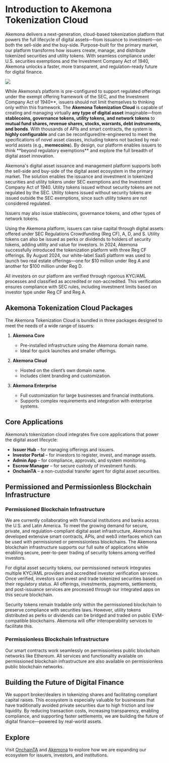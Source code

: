 # Introduction to Akemona Tokenization Cloud

Akemona delivers a next-generation, cloud-based tokenization platform that powers the full lifecycle of digital assets—from issuance to investment—on both the sell-side and the buy-side. Purpose-built for the primary market, our platform transforms how issuers create, manage, and distribute tokenized securities and utility tokens. With seamless compliance under U.S. securities exemptions and the Investment Company Act of 1940, Akemona unlocks a faster, more transparent, and regulation-ready future for digital finance.

<img
  src="/images/introduction-tokenization-cloud3.svg"
  className="w-2xs md:w-xs mx-auto py-8"
  width={200}
  height={200}
/>

While Akemona’s platform is pre-configured to support regulated offerings under the exempt offering framework of the SEC, and the Investment Company Act of 1940**, issuers should not limit themselves to thinking only within this framework. The **Akemona Tokenization Cloud** is capable of creating and managing virtually **any type of digital asset** imaginable—from **stablecoins, governance tokens, utility tokens, and network tokens** to **mutual fund shares, revenue shares, stocks, warrants, debt instruments, and bonds**. With thousands of APIs and smart contracts, the system is **highly configurable** and can be reconfigured/re-engineered to meet the specifications of novel asset classes, including tokens not backed by real-world assets (e.g., **memecoins**). By design, our platform enables issuers to think **beyond regulatory exemptions\*\* and explore the full breadth of digital asset innovation.

Akemona's digital asset issuance and management platform supports both the sell-side and buy-side of the digital asset ecosystem in the primary market. The solution enables the issuance and investment in tokenized securities and utility tokens under SEC exemptions and the Investment Company Act of 1940. Utility tokens issued without security tokens are not regulated by the SEC. Utility tokens issued without security tokens are issued outside the SEC exemptions, since such utility tokens are not considered regulated.

Issuers may also issue stablecoins, governance tokens, and other types of network tokens.

Using the Akemona platform, issuers can raise capital through digital assets offered under SEC Regulations Crowdfunding (Reg CF), A, D, and S. Utility tokens can also be issued as perks or dividends to holders of security tokens, adding utility and value for investors. In 2024, Akemona successfully introduced the tokenization platform with three Reg CF offerings. By August 2024, our white-label SaaS platform was used to launch two real estate offerings—one for \$10 million under Reg A and another for \$100 million under Reg D.

All investors on our platform are verified through rigorous KYC/AML processes and classified as accredited or non-accredited. This verification ensures compliance with SEC rules, including investment limits based on investor type under Reg CF and Reg A.

## Akemona Tokenization Cloud Packages

The Akemona Tokenization Cloud is bundled in three packages designed to meet the needs of a wide range of issuers:

1. **Akemona Core**
   - Pre-installed infrastructure using the Akemona domain name.
   - Ideal for quick launches and smaller offerings.

2. **Akemona Cloud**
   - Hosted on the client’s own domain name.
   - Includes client branding and customization.

3. **Akemona Enterprise**
   - Full customization for large businesses and financial institutions.
   - Supports complex requirements and integration with enterprise systems.

## Core Applications

Akemona’s tokenization cloud integrates five core applications that power the digital asset lifecycle:

- **Issuer Hub** – for managing offerings and issuers.
- **Investor Portal** – for investors to register, invest, and manage assets.
- **Admin App** – for compliance, approvals, and system monitoring.
- **Escrow Manager** – for secure custody of investment funds.
- **OnchainTA** – a non-custodial transfer agent for digital asset securities.

## Permissioned and Permissionless Blockchain Infrastructure

### Permissioned Blockchain Infrastructure

We are currently collaborating with financial institutions and banks across the U.S. and Latin America. To meet the growing demand for secure, private, and regulation-compliant digital asset infrastructure, Akemona has developed extensive smart contracts, APIs, and web3 interfaces which can be used with permissioned or permissionless blockchains. The Akemona blockchain infrastructure supports our full suite of applications while enabling secure, peer-to-peer trading of security tokens among verified investors.

For digital asset security tokens, our permissioned network integrates multiple KYC/AML providers and accredited investor verification services. Once verified, investors can invest and trade tokenized securities based on their regulatory status. All offerings, investments, payments, settlements, and post-issuance services are processed through our integrated apps on this secure blockchain.

Security tokens remain tradable only within the permissioned blockchain to preserve compliance with securities laws. However, utility tokens distributed as perks or dividends can be bridged and traded on public EVM-compatible blockchains. Akemona will offer interoperability services to facilitate this.

### Permissionless Blockchain Infrastructure

Our smart contracts work seamlessly on permissionless public blockchain networks like Ethereum. All services and functionality available on permissioned blockchain infrastructure are also available on permissionless public blockchain networks.

## Building the Future of Digital Finance

We support broker/dealers in tokenizing shares and facilitating compliant capital raises. This ecosystem is especially valuable for businesses that have traditionally avoided private securities due to high friction and low liquidity. By reducing transaction costs, increasing transparency, enabling compliance, and supporting faster settlements, we are building the future of digital finance—powered by real-world assets.

## Explore

Visit [OnchainTA](https://onchainta.com) and [Akemona](https://akemona.com) to explore how we are expanding our ecosystem for issuers, investors, and institutions.
